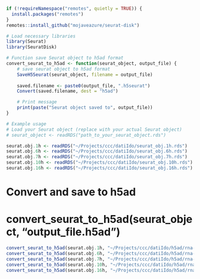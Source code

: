 ```r
if (!requireNamespace("remotes", quietly = TRUE)) {
  install.packages("remotes")
}
remotes::install_github("mojaveazure/seurat-disk")
```

```r
# Load necessary libraries
library(Seurat)
library(SeuratDisk)

# Function save Seurat object to h5ad format
convert_seurat_to_h5ad <- function(seurat_object, output_file) {
    # save seurat object to h5ad format
    SaveH5Seurat(seurat_object, filename = output_file)
    
    saved.filename <- paste0(output_file, ".h5seurat")
    Convert(saved.filename, dest = "h5ad")

    # Print message
    print(paste("Seurat object saved to", output_file))
}

# Example usage
# Load your Seurat object (replace with your actual Seurat object)
# seurat_object <- readRDS("path_to_your_seurat_object.rds")

seurat.obj.1h <- readRDS("~/Projects/ccc/datiIdo/seurat_obj.1h.rds")
seurat.obj.6h <- readRDS("~/Projects/ccc/datiIdo/seurat_obj.6h.rds")
seurat.obj.7h <- readRDS("~/Projects/ccc/datiIdo/seurat_obj.7h.rds")
seurat.obj.10h <- readRDS("~/Projects/ccc/datiIdo/seurat_obj.10h.rds")
seurat.obj.16h <- readRDS("~/Projects/ccc/datiIdo/seurat_obj.16h.rds")

```


# Convert and save to h5ad
# convert_seurat_to_h5ad(seurat_object, "output_file.h5ad")
```r
convert_seurat_to_h5ad(seurat.obj.1h, "~/Projects/ccc/datiIdo/h5ad/rna-1h")
convert_seurat_to_h5ad(seurat.obj.6h, "~/Projects/ccc/datiIdo/h5ad/rna-6h")
convert_seurat_to_h5ad(seurat.obj.7h, "~/Projects/ccc/datiIdo/h5ad/rna-7h")
convert_seurat_to_h5ad(seurat.obj.10h, "~/Projects/ccc/datiIdo/h5ad/rna-10h")
convert_seurat_to_h5ad(seurat.obj.16h, "~/Projects/ccc/datiIdo/h5ad/rna-16h")
```